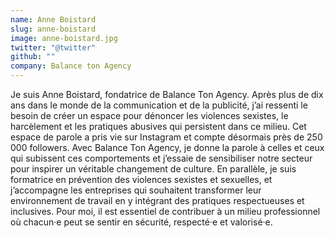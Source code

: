 ```yaml
---
name: Anne Boistard
slug: anne-boistard
image: anne-boistard.jpg
twitter: "@twitter"
github: ""
company: Balance ton Agency
---
```


Je suis Anne Boistard, fondatrice de Balance Ton Agency. 
Après plus de dix ans dans le monde de la communication et de la publicité, j’ai ressenti le besoin de créer un espace pour dénoncer les violences sexistes, le harcèlement et les pratiques abusives qui persistent dans ce milieu.
Cet espace de parole a pris vie sur Instagram et compte désormais près de 250 000 followers. 
Avec Balance Ton Agency, je donne la parole à celles et ceux qui subissent ces comportements et j’essaie de sensibiliser notre secteur pour inspirer un véritable changement de culture. 
En parallèle, je suis formatrice en prévention des violences sexistes et sexuelles, et j’accompagne les entreprises qui souhaitent transformer leur environnement de travail en y intégrant des pratiques respectueuses et inclusives.
Pour moi, il est essentiel de contribuer à un milieu professionnel où chacun·e peut se sentir en sécurité, respecté·e et valorisé·e.